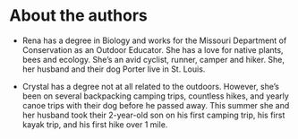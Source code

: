 # About the authors {#authors}

- Rena has a degree in Biology and works for the Missouri Department of Conservation as an Outdoor Educator. She has a love for native plants, bees and ecology. She's an avid cyclist, runner, camper and hiker. She, her husband and their dog Porter live in St. Louis.

- Crystal has a degree not at all related to the outdoors. However, she's been on several backpacking camping trips, countless hikes, and yearly canoe trips with their dog before he passed away. This summer she and her husband took their 2-year-old son on his first camping trip, his first kayak trip, and his first hike over 1 mile. 